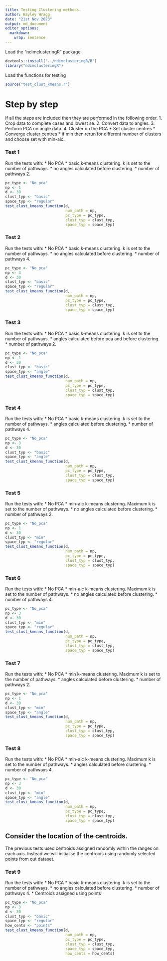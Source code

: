 ```yaml
---
title: Testing Clustering methods.
author: Hayley Wragg
date: "21st Nov 2023"
output: md_document
editor_options: 
  markdown: 
    wrap: sentence
---
```


Load the "ndimclusteringR" package

```r
devtools::install("../ndimclusteringR/R")
library("ndimclusteringR")
```

Load the functions for testing

```r
source("test_clust_kmeans.r")
```

# Step by step

If all the steps are included then they are performed in the following order.
1.
Crop data to complete cases and lowest se.
2.
Convert data to angles.
3.
Perform PCA on angle data.
4.
Cluster on the PCA \* Set cluster centres \* Converge cluster centres \* if min then rerun for different number of clusters and choose set with min-aic.

### Test 1

Run the tests with: \* No PCA \* basic k-means clustering.
k is set to the number of pathways.
\* no angles calculated before clustering.
\* number of pathways 2.

```r
pc_type <- "No_pca"
np <- 1
d <- 30
clust_typ <- "basic"
space_typ <- "regular"
test_clust_kmeans_function(d,
                           num_path = np,
                           pc_type = pc_type,
                           clust_typ = clust_typ,
                           space_typ = space_typ)
```

### Test 2

Run the tests with: \* No PCA \* basic k-means clustering.
k is set to the number of pathways.
\* no angles calculated before clustering.
\* number of pathways 4.

```r
pc_type <- "No_pca"
np <- 3
d <- 30
clust_typ <- "basic"
space_typ <- "regular"
test_clust_kmeans_function(d,
                           num_path = np,
                           pc_type = pc_type,
                           clust_typ = clust_typ,
                           space_typ = space_typ)
```

### Test 3

Run the tests with: \* No PCA \* basic k-means clustering.
k is set to the number of pathways.
\* angles calculated before pca and before clustering.
\* number of pathways 2.

```r
pc_type <- "No_pca"
np <- 1
d <- 30
clust_typ <- "basic"
space_typ <- "angle"
test_clust_kmeans_function(d,
                           num_path = np,
                           pc_type = pc_type,
                           clust_typ = clust_typ,
                           space_typ = space_typ)
```

### Test 4

Run the tests with: \* No PCA \* basic k-means clustering.
k is set to the number of pathways.
\* angles calculated before clustering.
\* number of pathways 4.

```r
pc_type <- "No_pca"
np <- 3
d <- 30
clust_typ <- "basic"
space_typ <- "angle"
test_clust_kmeans_function(d,
                           num_path = np,
                           pc_type = pc_type,
                           clust_typ = clust_typ,
                           space_typ = space_typ)
```

### Test 5

Run the tests with: \* No PCA \* min-aic k-means clustering.
Maximum k is set to the number of pathways.
\* no angles calculated before clustering.
\* number of pathways 2.

```r
pc_type <- "No_pca"
np <- 1
d <- 30
clust_typ <- "min"
space_typ <- "regular"
test_clust_kmeans_function(d,
                           num_path = np,
                           pc_type = pc_type,
                           clust_typ = clust_typ,
                           space_typ = space_typ)
```

### Test 6

Run the tests with: \* No PCA \* min-aic k-means clustering.
Maximum k is set to the number of pathways.
\* no angles calculated before clustering.
\* number of pathways 4.

```r
pc_type <- "No_pca"
np <- 3
d <- 30
clust_typ <- "min"
space_typ <- "regular"
test_clust_kmeans_function(d,
                           num_path = np,
                           pc_type = pc_type,
                           clust_typ = clust_typ,
                           space_typ = space_typ)
```

### Test 7

Run the tests with: \* No PCA \* min k-means clustering.
Maximum k is set to the number of pathways.
\* angles calculated before clustering.
\* number of pathways 2.

```r
pc_type <- "No_pca"
np <- 1
d <- 30
clust_typ <- "min"
space_typ <- "angle"
test_clust_kmeans_function(d,
                           num_path = np,
                           pc_type = pc_type,
                           clust_typ = clust_typ,
                           space_typ = space_typ)
```

### Test 8

Run the tests with: \* No PCA \* min-aic k-means clustering.
Maximum k is set to the number of pathways.
\* angles calculated before clustering.
\* number of pathways 4.

```r
pc_type <- "No_pca"
np <- 3
d <- 30
clust_typ <- "min"
space_typ <- "angle"
test_clust_kmeans_function(d,
                           num_path = np,
                           pc_type = pc_type,
                           clust_typ = clust_typ,
                           space_typ = space_typ)
```

## Consider the location of the centroids.

The previous tests used centroids assigned randomly within the ranges on each axis.
Instead we will initialise the centroids using randomly selected points from out dataset.

### Test 9

Run the tests with: \* No PCA \* basic k-means clustering.
k is set to the number of pathways.
\* no angles calculated before clustering.
\* number of pathways 4.
\* Centroids assigned using points

```r
pc_type <- "No_pca"
np <- 3
d <- 30
clust_typ <- "basic"
space_typ <- "regular"
how_cents <- "points"
test_clust_kmeans_function(d,
                           num_path = np,
                           pc_type = pc_type,
                           clust_typ = clust_typ,
                           space_typ = space_typ,
                           how_cents = how_cents)
```
